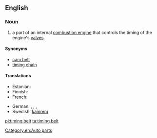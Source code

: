 ==English==
{{wikipedia}}
===Noun===
{{en-noun}}

#a part of an internal [[combustion engine]] that controls the timing of the engine's [[valve]]s.

====Synonyms====
*[[cam belt]]
*[[timing chain]]

====Translations====
{{trans-top|a part of an internal combustion engine}}
* Estonian: {{t-|et|hammasrihm}}
* Finnish: {{t-|fi|jakohihna}}
* French: {{t-|fr|courroie de distribution|f}}
{{trans-mid}}
* German: {{t|de|Steuerkette|f}} {{gloss|chain}}, {{t|de|Zahnriemen|m}} {{gloss|belt}}, {{t|de|Synchronriemen|m}} {{gloss|belt}}, {{t|de|Steuerriemen|m}} {{gloss|belt}}
* Swedish: [[kamrem]]
{{trans-bottom}}

[[Category:en:Auto parts]]

[[pl:timing belt]]
[[ta:timing belt]]
